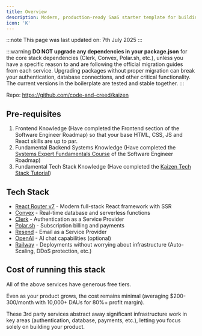 ```yaml
---
title: Overview
description: Modern, production-ready SaaS starter template for building full-stack React applications
icon: 'K'
---
```


:::note
  This page was last updated on: 7th July 2025
:::

:::warning
  **DO NOT upgrade any dependencies in your package.json** for the core stack dependencies (Clerk, Convex, Polar.sh, etc.), unless you have a specific reason to and are following the official migration guides from each service. Upgrading packages without proper migration can break your authentication, database connections, and other critical functionality. The current versions in the boilerplate are tested and stable together.
:::

Repo: https://github.com/code-and-creed/kaizen

## Pre-requisites

1. Frontend Knowledge (Have completed the Frontend section of the Software Engineer Roadmap) so that your base HTML, CSS, JS and React skills are up to par.
2. Fundamental Backend Systems Knowledge (Have completed the [Systems Expert Fundamentals Course](https://www.algoexpert.io/systems/fundamentals) of the Software Engineer Roadmap)
3. Fundamental Tech Stack Knowledge (Have completed the [Kaizen Tech Stack Tutorial](https://youtube.com/playlist?list=PLUxlPfFPDnAEI0roJMdV49n29gFFzmEQ5&feature=shared))

## Tech Stack

- [React Router v7](https://reactrouter.com/) - Modern full-stack React framework with SSR
- [Convex](https://convex.dev/) - Real-time database and serverless functions
- [Clerk](https://clerk.com/) - Authentication as a Service Provider
- [Polar.sh](https://polar.sh/) - Subscription billing and payments
- [Resend](https://resend.com/) - Email as a Service Provider
- [OpenAI](https://openai.com/) - AI chat capabilities (optional)
- [Railway](https://railway.app/) - Deployments without worrying about infrastructure (Auto-Scaling, DDoS protection, etc.)

## Cost of running this stack

All of the above services have generous free tiers.

Even as your product grows, the cost remains minimal (averaging $200-300/month with 10,000+ DAUs for 80%+ profit margin).

These 3rd party services abstract away significant infrastructure work in key areas (authentication, database, payments, etc.), letting you focus solely on building your product.
